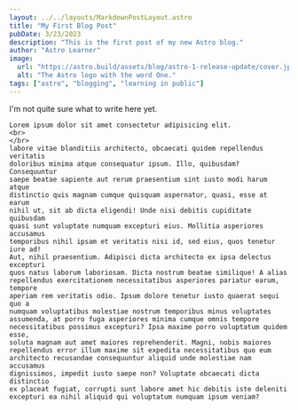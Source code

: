 ```yaml
---
layout: ../../layouts/MarkdownPostLayout.astro
title: "My First Blog Post"
pubDate: 3/23/2023
description: "This is the first post of my new Astro blog."
author: "Astro Learner"
image:
  url: "https://astro.build/assets/blog/astro-1-release-update/cover.jpeg"
  alt: "The Astro logo with the word One."
tags: ["astro", "blogging", "learning in public"]
---
```


I'm not quite sure what to write here yet.

    Lorem ipsum dolor sit amet consectetur adipisicing elit.  
    <br> 
    </br>
    labore vitae blanditiis architecto, obcaecati quidem repellendus veritatis
    doloribus minima atque consequatur ipsum. Illo, quibusdam? Consequuntur
    saepe beatae sapiente aut rerum praesentium sint iusto modi harum atque
    distinctio quis magnam cumque quisquam aspernatur, quasi, esse at earum
    nihil ut, sit ab dicta eligendi! Unde nisi debitis cupiditate quibusdam
    quasi sunt voluptate numquam excepturi eius. Mollitia asperiores accusamus
    temporibus nihil ipsam et veritatis nisi id, sed eius, quos tenetur iure ad!
    Aut, nihil praesentium. Adipisci dicta architecto ex ipsa delectus excepturi
    quos natus laborum laboriosam. Dicta nostrum beatae similique! A alias
    repellendus exercitationem necessitatibus asperiores pariatur earum, tempore
    aperiam rem veritatis odio. Ipsum dolore tenetur iusto quaerat sequi quo a
    numquam voluptatibus molestiae nostrum temporibus minus voluptates
    assumenda, at porro fuga asperiores minima cumque omnis tempore
    necessitatibus possimus excepturi? Ipsa maxime porro voluptatum quidem esse,
    soluta magnam aut amet maiores reprehenderit. Magni, nobis maiores
    repellendus error illum maxime sit expedita necessitatibus quo eum
    architecto recusandae consequuntur aliquid unde molestiae nam accusamus
    dignissimos, impedit iusto saepe non? Voluptate obcaecati dicta distinctio
    ex placeat fugiat, corrupti sunt labore amet hic debitis iste deleniti
    excepturi ea nihil aliquid qui voluptatum numquam ipsum veniam?
